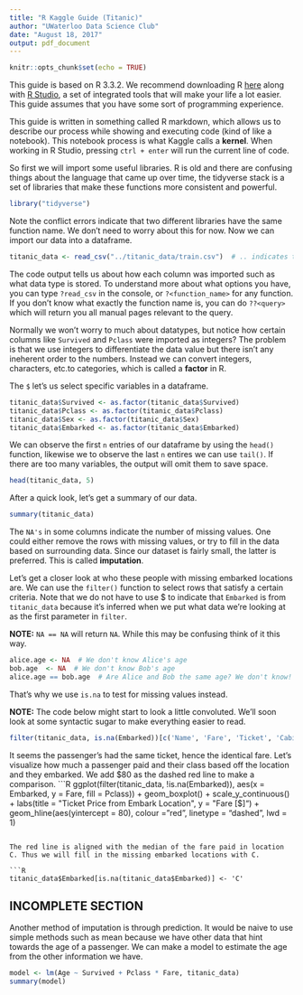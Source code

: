 ```yaml
---
title: "R Kaggle Guide (Titanic)"
author: "UWaterloo Data Science Club"
date: "August 18, 2017"
output: pdf_document
---
```


```r
knitr::opts_chunk$set(echo = TRUE)
```

This guide is based on R 3.3.2. We recommend downloading R [here](https://r-project.org/) along with [R Studio](https://www.rstudio.com/products/rstudio/download/), a set of integrated tools that will make your life a lot easier. This guide assumes that you have some sort of programming experience.

This guide is written in something called R markdown, which allows us to describe our process while showing and executing code (kind of like a notebook). This notebook process is what Kaggle calls a **kernel**. When working in R Studio, pressing `ctrl + enter` will run the current line of code.

So first we will import some useful libraries. R is old and there are confusing things about the language that came up over time, the tidyverse stack is a set of libraries that make these functions more consistent and powerful.
```R
library("tidyverse")
```

Note the conflict errors indicate that two different libraries have the same function name. We don't need to worry about this for now. Now we can import our data into a dataframe.

```R
titanic_data <- read_csv("../titanic_data/train.csv")  # .. indicates the parent folder
```

The code output tells us about how each column was imported such as what data type is stored. To understand more about what options you have, you can type `?read_csv` in the console, or `?<function_name>` for any function. If you don't know what exactly the function name is, you can do `??<query>` which will return you all manual pages relevant to the query. 

Normally we won't worry to much about datatypes, but notice how certain columns like `Survived` and `Pclass` were imported as integers? The problem is that we use integers to differentiate the data value but there isn't any ineherent order to the numbers. Instead we can convert integers, characters, etc.to categories, which is called a **factor** in R.

The `$` let's us select specific variables in a dataframe.

```R
titanic_data$Survived <- as.factor(titanic_data$Survived)  
titanic_data$Pclass <- as.factor(titanic_data$Pclass)
titanic_data$Sex <- as.factor(titanic_data$Sex)
titanic_data$Embarked <- as.factor(titanic_data$Embarked)
```

We can observe the first `n` entries of our dataframe by using the `head()` function, likewise we to observe the last `n` entires we can use `tail()`. If there are too many variables, the output will omit them to save space.

```R
head(titanic_data, 5)
```
After a quick look, let's get a summary of our data.
```R
summary(titanic_data)
```
The `NA's` in some columns indicate the number of missing values. One could either remove the rows with missing values, or try to fill in the data based on surrounding data. Since our dataset is fairly small, the latter is preferred. This is called **imputation**.

Let's get a closer look at who these people with missing embarked locations are. We can use the `filter()` function to select rows that satisfy a certain criteria. Note that we do not have to use $ to indicate that `Embarked` is from `titanic_data` because it's inferred when we put what data we're looking at as the first parameter in `filter`.

**NOTE:** `NA == NA` will return `NA`. While this may be confusing think of it this way. 
```R
alice.age <- NA  # We don't know Alice's age
bob.age  <- NA  # We don't know Bob's age
alice.age == bob.age  # Are Alice and Bob the same age? We don't know!
```

That's why we use `is.na` to test for missing values instead.  

**NOTE:** The code below might start to look a little convoluted. We'll soon look at some syntactic sugar to make everything easier to read.

```R
filter(titanic_data, is.na(Embarked))[c('Name', 'Fare', 'Ticket', 'Cabin')]
```
It seems the passenger's had the same ticket, hence the identical fare. Let's visualize how much a passenger paid and their class based off the location and they embarked. We add $80 as the dashed red line to make a comparison.
```R
ggplot(filter(titanic_data, !is.na(Embarked)), 
       aes(x = Embarked, y = Fare, fill = Pclass)) +
  geom_boxplot() +
  scale_y_continuous() +
  labs(title = "Ticket Price from Embark Location",
       y = "Fare [$]") +
  geom_hline(aes(yintercept = 80),
             colour = "red", linetype = "dashed", lwd = 1)
```

The red line is aligned with the median of the fare paid in location C. Thus we will fill in the missing embarked locations with C. 

```R
titanic_data$Embarked[is.na(titanic_data$Embarked)] <- 'C'
```

## INCOMPLETE SECTION

Another method of imputation is through prediction. It would be naive to use simple methods such as mean because we have other data that hint towards the age of a passenger. We can make a model to estimate the age from the other information we have.

```R
model <- lm(Age ~ Survived + Pclass * Fare, titanic_data)
summary(model)
```

